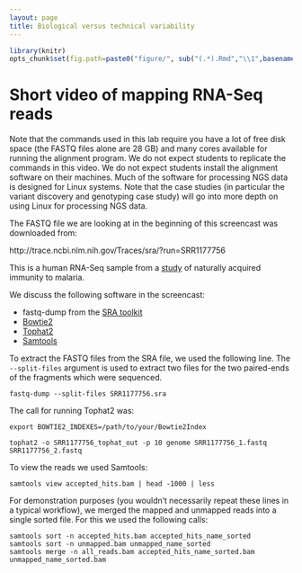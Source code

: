```yaml
---
layout: page
title: Biological versus technical variability
---
```


```r
library(knitr)
opts_chunk$set(fig.path=paste0("figure/", sub("(.*).Rmd","\\1",basename(knitr:::knit_concord$get('infile'))), "-"))
```

# Short video of mapping RNA-Seq reads

Note that the commands used in this lab require you have a lot of free disk space (the FASTQ files alone are 28 GB) and many cores available for running the alignment program. We do not expect students to replicate the commands in this video. We do not expect students install the alignment software on their machines. Much of the software for processing NGS data is designed for Linux systems. Note that the case studies (in particular the variant discovery and genotyping case study) will go into more depth on using Linux for processing NGS data.

The FASTQ file we are looking at in the beginning of this screencast was downloaded from:

http://trace.ncbi.nlm.nih.gov/Traces/sra/?run=SRR1177756

This is a human RNA-Seq sample from a [study](http://trace.ncbi.nlm.nih.gov/Traces/sra/?study=SRP032775) of naturally acquired immunity to malaria.

We discuss the following software in the screencast:

* fastq-dump from the [SRA toolkit](http://www.ncbi.nlm.nih.gov/Traces/sra/sra.cgi?cmd=show&f=software&m=software&s=software)
* [Bowtie2](http://bowtie-bio.sourceforge.net/bowtie2/index.shtml)
* [Tophat2](http://ccb.jhu.edu/software/tophat/index.shtml)
* [Samtools](http://samtools.sourceforge.net/)

To extract the FASTQ files from the SRA file, we used the following line. The `--split-files` argument is used to extract two files for the two paired-ends of the fragments which were sequenced.

```
fastq-dump --split-files SRR1177756.sra
```

The call for running Tophat2 was:

```
export BOWTIE2_INDEXES=/path/to/your/Bowtie2Index

tophat2 -o SRR1177756_tophat_out -p 10 genome SRR1177756_1.fastq SRR1177756_2.fastq
```

To view the reads we used Samtools:

```
samtools view accepted_hits.bam | head -1000 | less
```

For demonstration purposes (you wouldn't necessarily repeat these lines in a typical workflow), we merged the mapped and unmapped reads into a single sorted file. For this we used the following calls:

```
samtools sort -n accepted_hits.bam accepted_hits_name_sorted
samtools sort -n unmapped.bam unmapped_name_sorted
samtools merge -n all_reads.bam accepted_hits_name_sorted.bam unmapped_name_sorted.bam
```

